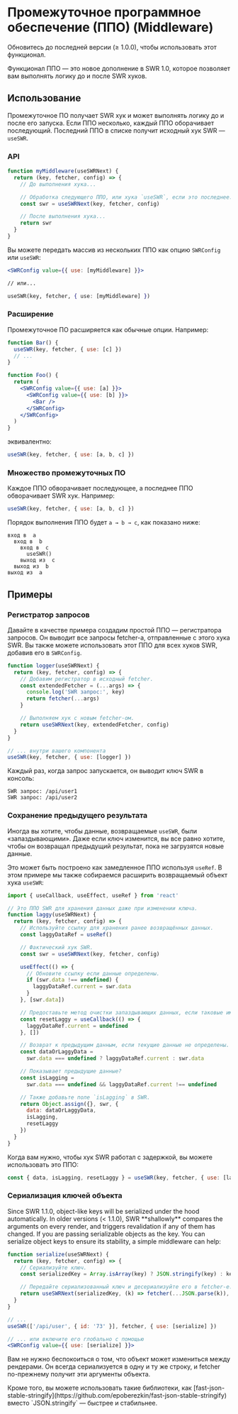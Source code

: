 
# Промежуточное программное обеспечение (ППО) (Middleware)

<Callout>
  Обновитесь до последней версии (≥ 1.0.0), чтобы использовать этот функционал.
</Callout>

Функционал ППО — это новое дополнение в SWR 1.0, которое позволяет вам выполнять
логику до и после SWR хуков.

## Использование

Промежуточное ПО получает SWR хук и может выполнять логику до и после его
запуска. Если ППО несколько, каждый ППО оборачивает последующий. Последний ППО в
списке получит исходный хук SWR — `useSWR`.

### API

```jsx
function myMiddleware(useSWRNext) {
  return (key, fetcher, config) => {
    // До выполнения хука...

    // Обработка следующего ППО, или хука `useSWR`, если это последнее.
    const swr = useSWRNext(key, fetcher, config)

    // После выполнения хука...
    return swr
  }
}
```

Вы можете передать массив из нескольких ППО как опцию `SWRConfig` или `useSWR`:

```jsx
<SWRConfig value={{ use: [myMiddleware] }}>

// или...

useSWR(key, fetcher, { use: [myMiddleware] })
```

### Расширение

Промежуточное ПО расширяется как обычные опции. Например:

```jsx
function Bar() {
  useSWR(key, fetcher, { use: [c] })
  // ...
}

function Foo() {
  return (
    <SWRConfig value={{ use: [a] }}>
      <SWRConfig value={{ use: [b] }}>
        <Bar />
      </SWRConfig>
    </SWRConfig>
  )
}
```

эквивалентно:

```js
useSWR(key, fetcher, { use: [a, b, c] })
```

### Множество промежуточных ПО

Каждое ППО обворачивает последующее, а последнее ППО обворачивает SWR хук.
Например:

```jsx
useSWR(key, fetcher, { use: [a, b, c] })
```

Порядок выполнения ППО будет `a → b → c`, как показано ниже:

```
вход в  a
  вход в  b
    вход в  c
      useSWR()
    выход из  c
  выход из  b
выход из  a
```

## Примеры

### Регистратор запросов

Давайте в качестве примера создадим простой ППО — регистратора запросов. Он
выводит все запросы fetcher-а, отправленные с этого хука SWR. Вы также можете
использовать этот ППО для всех хуков SWR, добавив его в `SWRConfig`.

```jsx
function logger(useSWRNext) {
  return (key, fetcher, config) => {
    // Добавим регистратор в исходный fetcher.
    const extendedFetcher = (...args) => {
      console.log('SWR запрос:', key)
      return fetcher(...args)
    }

    // Выполняем хук с новым fetcher-ом.
    return useSWRNext(key, extendedFetcher, config)
  }
}

// ... внутри вашего компонента
useSWR(key, fetcher, { use: [logger] })
```

Каждый раз, когда запрос запускается, он выводит ключ SWR в консоль:

```
SWR запрос: /api/user1
SWR запрос: /api/user2
```

### Сохранение предыдущего результата

Иногда вы хотите, чтобы данные, возвращаемые `useSWR`, были «‎запаздывающими».
Даже если ключ изменится, вы все равно хотите, чтобы он возвращал предыдущий
результат, пока не загрузятся новые данные.

Это может быть построено как замедленное ППО используя `useRef`. В этом примере
мы также собираемся расширить возвращаемый объект хука `useSWR`:

```jsx
import { useCallback, useEffect, useRef } from 'react'

// Это ППО SWR для хранения данных даже при изменении ключа.
function laggy(useSWRNext) {
  return (key, fetcher, config) => {
    // Используйте ссылку для хранения ранее возвращённых данных.
    const laggyDataRef = useRef()

    // Фактический хук SWR.
    const swr = useSWRNext(key, fetcher, config)

    useEffect(() => {
      // Обновите ссылку если данные определены.
      if (swr.data !== undefined) {
        laggyDataRef.current = swr.data
      }
    }, [swr.data])

    // Предоставьте метод очистки запаздывающих данных, если таковые имеются.
    const resetLaggy = useCallback(() => {
      laggyDataRef.current = undefined
    }, [])

    // Возврат к предыдущим данным, если текущие данные не определены.
    const dataOrLaggyData =
      swr.data === undefined ? laggyDataRef.current : swr.data

    // Показывает предыдущие данные?
    const isLagging =
      swr.data === undefined && laggyDataRef.current !== undefined

    // Также добавьте поле `isLagging` в SWR.
    return Object.assign({}, swr, {
      data: dataOrLaggyData,
      isLagging,
      resetLaggy
    })
  }
}
```

Когда вам нужно, чтобы хук SWR работал с задержкой, вы можете использовать это
ППО:

```js
const { data, isLagging, resetLaggy } = useSWR(key, fetcher, { use: [laggy] })
```

### Сериализация ключей объекта

<Callout>
  Since SWR 1.1.0, object-like keys will be serialized under the hood
  automatically.
</Callout>

<Callout emoji="⚠️">
  In older versions (< 1.1.0), SWR **shallowly** compares the arguments on every render, and triggers revalidation if any of them has changed.
  If you are passing serializable objects as the key. You can serialize object keys to ensure its stability, a simple middleware can help:
</Callout>

```jsx
function serialize(useSWRNext) {
  return (key, fetcher, config) => {
    // Сериализуйте ключ.
    const serializedKey = Array.isArray(key) ? JSON.stringify(key) : key

    // Передайте сериализованный ключ и десериализуйте его в fetcher-е.
    return useSWRNext(serializedKey, (k) => fetcher(...JSON.parse(k)), config)
  }
}

// ...
useSWR(['/api/user', { id: '73' }], fetcher, { use: [serialize] })

// ... или включите его глобально с помощью
<SWRConfig value={{ use: [serialize] }}>
```

Вам не нужно беспокоиться о том, что объект может измениться между рендерами. Он
всегда сериализуется в одну и ту же строку, и fetcher по-прежнему получит эти
аргументы объекта.

<Callout>
  Кроме того, вы можете использовать такие библиотеки, как
  [fast-json-stable-stringify](https://github.com/epoberezkin/fast-json-stable-stringify)
  вместо `JSON.stringify` — быстрее и стабильнее.
</Callout>
